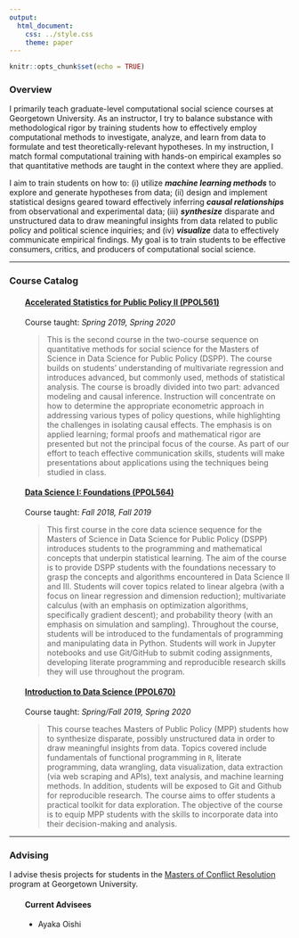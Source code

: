 ```yaml
---
output: 
  html_document:
    css: ../style.css
    theme: paper 
---
```


```r
knitr::opts_chunk$set(echo = TRUE)
```

### Overview

I primarily teach graduate-level computational social science courses at Georgetown University. As an instructor, I try to balance substance with methodological rigor by training students how to effectively employ computational methods to investigate, analyze, and learn from data to formulate and test theoretically-relevant hypotheses. In my instruction, I match formal computational training with hands-on empirical examples so that quantitative methods are taught in the context where they are applied. 

I aim to train students on how to: (i) utilize **_machine learning methods_** to explore and generate hypotheses from data; (ii) design and implement statistical designs geared toward effectively inferring **_causal relationships_** from observational and experimental data; (iii) **_synthesize_** disparate and unstructured data to draw meaningful insights from data related to public policy and political science inquiries; and (iv) **_visualize_** data to effectively communicate empirical findings. My goal is to train students to be effective consumers, critics, and producers of computational social science.

<hr>

### Course Catalog

<div style="margin-left: 2em;">

#### [Accelerated Statistics for Public Policy II (PPOL561)](http://ericdunford.com/ppol561/Syllabus/PPOL561-Accelerated-Statistics-for-Public-Policy-02.pdf)

Course taught: _Spring 2019, Spring 2020_

> This is the second course in the two-course sequence on quantitative methods for social science for the Masters of Science in Data Science for Public Policy (DSPP). The course builds on students’ understanding of multivariate regression and introduces advanced, but commonly used, methods of statistical analysis. The course is broadly divided into two part: advanced modeling and causal inference. Instruction will concentrate on how to determine the appropriate econometric approach in addressing various types of policy questions, while highlighting the challenges in isolating causal effects. The emphasis is on applied learning; formal proofs and mathematical rigor are presented but not the principal focus of the course. As part of our effort to teach effective communication skills, students will make presentations about applications using the techniques being studied in class.

#### [Data Science I: Foundations (PPOL564)](http://ericdunford.com/ppol564/syllabus/PPOL564-Syllabus.pdf)

Course taught: _Fall 2018, Fall 2019_

> This first course in the core data science sequence for the Masters of Science in Data Science for Public Policy (DSPP) introduces students to the programming and mathematical concepts that underpin statistical learning. The aim of the course is to provide DSPP students with the foundations necessary to grasp the concepts and algorithms encountered in Data Science II and III. Students will cover topics related to linear algebra (with a focus on linear regression and dimension reduction); multivariate calculus (with an emphasis on optimization algorithms, specifically gradient descent); and probability theory (with an emphasis on simulation and sampling). Throughout the course, students will be introduced to the fundamentals of programming and manipulating data in Python. Students will work in Jupyter notebooks and use Git/GitHub to submit coding assignments, developing literate programming and reproducible research skills they will use throughout the program.

#### [Introduction to Data Science (PPOL670)](http://ericdunford.com/ppol670/Syllabus/PPOL670-Introduction-to-DS_Syllabus.pdf)

Course taught: _Spring/Fall 2019, Spring 2020_

> This course teaches Masters of Public Policy (MPP) students how to synthesize disparate, possibly unstructured data in order to draw meaningful insights from data. Topics covered include fundamentals of functional programming in `R`, literate programming, data wrangling, data visualization, data extraction (via web scraping and APIs), text analysis, and machine learning methods. In addition, students will be exposed to Git and Github for reproducible research. The course aims to offer students a practical toolkit for data exploration. The objective of the course is to equip MPP students with the skills to incorporate data into their decision-making and analysis. 

</div>

<hr>

### Advising


I advise thesis projects for students in the [Masters of Conflict Resolution](https://government.georgetown.edu/conflict-resolution/) program at Georgetown University.

<div style="margin-left: 2em;">

#### Current Advisees

- Ayaka Oishi

</div>